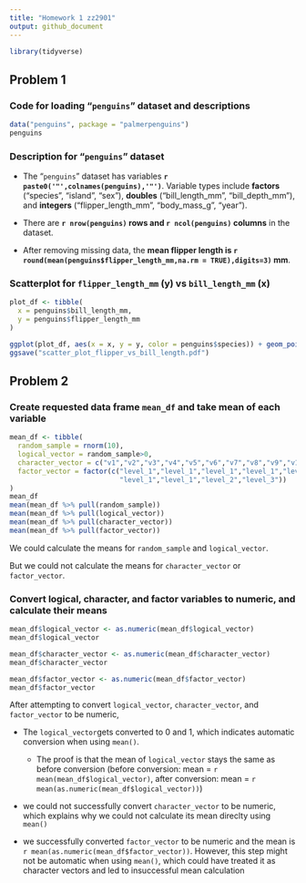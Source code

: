 ```yaml
---
title: "Homework 1 zz2901"
output: github_document
---
```


```r
library(tidyverse)
```

## Problem 1

### Code for loading "`penguins`" dataset and descriptions 

```r
data("penguins", package = "palmerpenguins")
penguins
```

### Description for "`penguins`" dataset

* The "`penguins`" dataset has variables **`r paste0('"',colnames(penguins),'"')`**. Variable types include **factors** ("species", "island", "sex"), **doubles** ("bill_length_mm", "bill_depth_mm"), and **integers** ("flipper_length_mm", "body_mass_g", "year"). 

* There are **``r nrow(penguins)`` rows and ``r ncol(penguins)`` columns** in the dataset.

* After removing missing data, the **mean flipper length is ``r round(mean(penguins$flipper_length_mm,na.rm = TRUE),digits=3)`` mm**.

### Scatterplot for `flipper_length_mm` (y) vs `bill_length_mm` (x)
```r
plot_df <- tibble(
  x = penguins$bill_length_mm,
  y = penguins$flipper_length_mm
)

ggplot(plot_df, aes(x = x, y = y, color = penguins$species)) + geom_point()
ggsave("scatter_plot_flipper_vs_bill_length.pdf")
```

## Problem 2

### Create requested data frame `mean_df` and take mean of each variable

```r
mean_df <- tibble(
  random_sample = rnorm(10),
  logical_vector = random_sample>0,
  character_vector = c("v1","v2","v3","v4","v5","v6","v7","v8","v9","v10"),
  factor_vector = factor(c("level_1","level_1","level_1","level_1","level_1","level_1",
                           "level_1","level_1","level_2","level_3"))
)
mean_df
mean(mean_df %>% pull(random_sample))
mean(mean_df %>% pull(logical_vector))
mean(mean_df %>% pull(character_vector))
mean(mean_df %>% pull(factor_vector))
```

We could calculate the means for `random_sample` and `logical_vector`. 

But we could not calculate the means for `character_vector` or `factor_vector`.

### Convert logical, character, and factor variables to numeric, and calculate their means
```r
mean_df$logical_vector <- as.numeric(mean_df$logical_vector)
mean_df$logical_vector 

mean_df$character_vector <- as.numeric(mean_df$character_vector)
mean_df$character_vector

mean_df$factor_vector <- as.numeric(mean_df$factor_vector)
mean_df$factor_vector
```

After attempting to convert `logical_vector`, `character_vector`, and `factor_vector` to be numeric,

* The `logical_vector`gets converted to 0 and 1, which indicates automatic conversion when using `mean()`. 

  * The proof is that the mean of `logical_vector` stays the same as before conversion (before conversion: mean = ``r mean(mean_df$logical_vector)``, after conversion: mean = ``r mean(as.numeric(mean_df$logical_vector))``)

* we could not successfully convert `character_vector` to be numeric, which explains why we could not calculate its mean direclty using `mean()`

* we successfully converted `factor_vector` to be numeric and the mean is ``r mean(as.numeric(mean_df$factor_vector))``. However, this step might not be automatic when using `mean()`, which could have treated it as character vectors and led to insuccessful mean calculation
